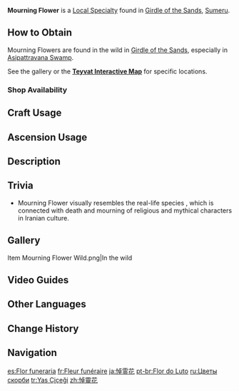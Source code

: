 {{Item Infobox
|id           = 101223
|image        = Item Mourning Flower.png
|type         = Local Specialty (Sumeru)
|group        = Local Specialties
|invCategory  = Materials
|description  = Crimson flowers that bloom on ancient battlefields. They can even flourish in the depths of the desert. Their drooping flowers seem to be in mourning for heroes long past.
|source1      = Found in the deserts of Sumeru
|source2      = Found in the [[Asipattravana Swamp]]
}}
'''Mourning Flower''' is a [[Local Specialty]] found in [[Girdle of the Sands]], [[Sumeru]].

==How to Obtain==
Mourning Flowers are found in the wild in [[Girdle of the Sands]], especially in [[Asipattravana Swamp]].

See the gallery or the '''[https://webstatic-sea.mihoyo.com/app/ys-map-sea/index.html#/map/2?shown_types=469 Teyvat Interactive Map]''' for specific locations.

===Shop Availability===
{{Shop Availability}}

==Craft Usage==
{{Craft Usage}}

==Ascension Usage==
{{Ascension Usage}}

==Description==
{{Description|Crimson flowers that can bloom even on ancient battlefields or flourish in the depths of the desert. Its drooping flowers seem to mourn for heroes long past.<br>Once, [[Cataclysm|when beings dark and demonic invaded the lands]], countless heroes sacrificed themselves in a battle against them. Legend has it that these flowers are watered by the blood of those martyrs. The tribes of these plains speak additionally of the countless innocents who suffered from that calamity, of how due to being stained by the filth from the war, they are barred from eternal samsara, and can only languish amidst these flowers, lamenting the injustice of fate by weeping.|[[Archive]]}}

==Trivia==
* Mourning Flower visually resembles the real-life species {{w|Kaiser's Crown}}, which is connected with death and mourning of religious and mythical characters in Iranian culture.

==Gallery==
<gallery>
Item Mourning Flower Wild.png|In the wild
</gallery>

==Video Guides==
{{EVT
|video1   = https://youtu.be/4c40NAvOAeU
|caption1 = Mourning Flower (78 Total): All Farming Locations & Routes
}}

==Other Languages==
{{Other Languages
|en       = Mourning Flower
|zhs      = 悼灵花
|zhs_rm   = Dàolíng-huā
|zht      = 悼靈花
|zht_rm   = Dàolíng-huā
|zh_tl    = Soul-Mourning Flower
|ja       = 悼霊花
|ja_rm    = Tourei-ka{{Assumed}}
|ja_tl    = Soul-Mourning Flower{{Sino|ja}}
|ko       = {{tt|애도|哀悼}}<->의 꽃
|ko_tl    = Flower of Mourning
|es       = Flor funeraria
|es_tl    = Funeral Flower
|fr       = Fleur funéraire
|fr_tl    = Funerary Flower
|ru       = Цветы скорби
|ru_tl    = Flowers of Sorrow
|th       = Mourning Flower
|vi       = Hoa Tang Thương
|vi_tl    = 
|de       = Trauerblume
|de_tl    = Mourning Flower
|id       = Mourning Flower
|pt       = Flor do Luto
|pt_tl    = Mourning Flower
|tr       = Yas Çiçeği
|tr_tl    = Mourning Flower
|it       = Fiore del lutto
|it_tl    = Flower of Mourning
}}

==Change History==
{{Change History|3.6|introduced=3.0}}

==Navigation==
{{Material Navbox|Local Specialties}}

[[es:Flor funeraria]]
[[fr:Fleur funéraire]]
[[ja:悼霊花]]
[[pt-br:Flor do Luto]]
[[ru:Цветы скорби]]
[[tr:Yas Çiçeği]]
[[zh:悼靈花]]